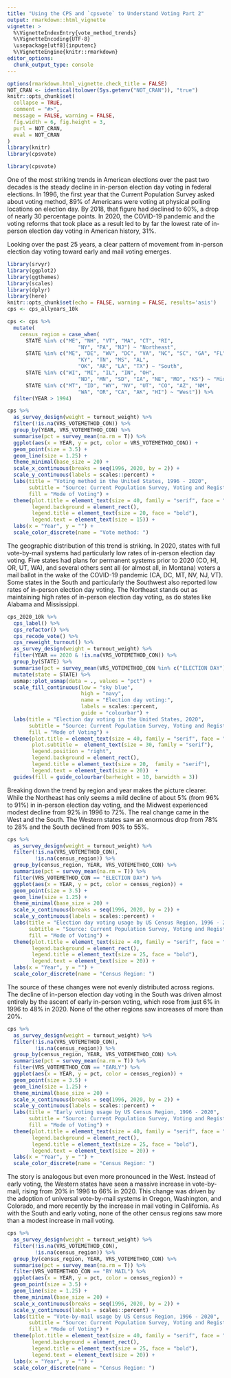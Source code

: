 ```yaml
---
title: "Using the CPS and `cpsvote` to Understand Voting Part 2"
output: rmarkdown::html_vignette
vignette: >
  %\VignetteIndexEntry{vote_method_trends}
  %\VignetteEncoding{UTF-8}
  \usepackage[utf8]{inputenc}
  %\VignetteEngine{knitr::rmarkdown}
editor_options: 
  chunk_output_type: console
---
```


```r
options(rmarkdown.html_vignette.check_title = FALSE)
NOT_CRAN <- identical(tolower(Sys.getenv("NOT_CRAN")), "true")
knitr::opts_chunk$set(
  collapse = TRUE,
  comment = "#>", 
  message = FALSE, warning = FALSE,
  fig.width = 6, fig.height = 3,
  purl = NOT_CRAN,
  eval = NOT_CRAN
)
library(knitr)
library(cpsvote)
```

```r
library(cpsvote)
```

One of the most striking trends in American elections over the past two decades is the steady decline in in-person election day voting in federal elections. In 1996, the first year that the Current Population Survey asked about voting method, 89% of Americans were voting at physical polling locations on election day. By 2018, that figure had declined to 60%, a drop of nearly 30 percentage points. In 2020, the COVID-19 pandemic and the voting reforms that took place as a result led to by far the lowest rate of in-person election day voting in American history, 31%.

Looking over the past 25 years, a clear pattern of movement from in-person election day voting toward early and mail voting emerges.

```r
library(srvyr)
library(ggplot2)
library(ggthemes)
library(scales)
library(dplyr)
library(here)
knitr::opts_chunk$set(echo = FALSE, warning = FALSE, results='asis')
cps <- cps_allyears_10k

cps <- cps %>% 
  mutate(
    census_region = case_when(
      STATE %in% c("ME", "NH", "VT", "MA", "CT", "RI", 
                       "NY", "PA", "NJ") ~ "Northeast",
      STATE %in% c("ME", "DE", "WV", "DC", "VA", "NC", "SC", "GA", "FL",
                       "KY", "TN", "MS", "AL", 
                       "OK", "AR", "LA", "TX") ~ "South",
      STATE %in% c("WI", "MI", "IL", "IN", "OH", 
                       "ND", "MN", "SD", "IA", "NE", "MO", "KS") ~ "Midwest",
      STATE %in% c("MT", "ID", "WY", "NV", "UT", "CO", "AZ", "NM", 
                       "WA", "OR", "CA", "AK", "HI") ~ "West")) %>%
  filter(YEAR > 1994)
```

```r
cps %>%
  as_survey_design(weight = turnout_weight) %>%
  filter(!is.na(VRS_VOTEMETHOD_CON)) %>%
  group_by(YEAR, VRS_VOTEMETHOD_CON) %>%
  summarise(pct = survey_mean(na.rm = T)) %>%
  ggplot(aes(x = YEAR, y = pct, color = VRS_VOTEMETHOD_CON)) +
  geom_point(size = 3.5) +
  geom_line(size = 1.25) +
  theme_minimal(base_size = 20) +
  scale_x_continuous(breaks = seq(1996, 2020, by = 2)) +
  scale_y_continuous(labels = scales::percent) +
  labs(title = "Voting method in the United States, 1996 - 2020", 
       subtitle = "Source: Current Population Survey, Voting and Registration Supplement",
       fill = "Mode of Voting") +
  theme(plot.title = element_text(size = 40, family = "serif", face = "bold.italic", colour = "red"),
        legend.background = element_rect(),
        legend.title = element_text(size = 20, face = "bold"),
        legend.text = element_text(size = 15)) +
  labs(x = "Year", y = "") +
  scale_color_discrete(name = "Vote method: ")

```

The geographic distribution of this trend is striking. In 2020, states with full vote-by-mail systems had particularly low rates of in-person election day voting. Five states had plans for permanent systems prior to 2020 (CO, HI, OR, UT, WA), and several others sent all (or almost all, in Montana) voters a mail ballot in the wake of the COVID-19 pandemic (CA, DC, MT, NV, NJ, VT). Some states in the South and particularly the Southwest also reported low rates of in-person election day voting. The Northeast stands out as maintaining high rates of in-person election day voting, as do states like Alabama and Mississippi.

```r
cps_2020_10k %>%
  cps_label() %>%
  cps_refactor() %>%
  cps_recode_vote() %>%
  cps_reweight_turnout() %>%
  as_survey_design(weight = turnout_weight) %>%
  filter(YEAR == 2020 & !is.na(VRS_VOTEMETHOD_CON)) %>%
  group_by(STATE) %>%
  summarise(pct = survey_mean(VRS_VOTEMETHOD_CON %in% c("ELECTION DAY"), na.rm = T)) %>%
  mutate(state = STATE) %>%
  usmap::plot_usmap(data = ., values = "pct") +
  scale_fill_continuous(low = "sky blue", 
                        high = "navy",
                        name = "Election day voting:", 
                        labels = scales::percent,
                        guide = "colourbar") +
  labs(title = "Election day voting in the United States, 2020", 
       subtitle = "Source: Current Population Survey, Voting and Registration Supplement",
       fill = "Mode of Voting") +
  theme(plot.title = element_text(size = 40, family = "serif", face = "bold.italic", colour = "red"),
        plot.subtitle =  element_text(size = 30, family = "serif"),
        legend.position = "right",
        legend.background = element_rect(),
        legend.title = element_text(size = 20,  family = "serif"),
        legend.text = element_text(size = 20))  +
  guides(fill = guide_colourbar(barheight = 10, barwidth = 3))
```

Breaking down the trend by region and year makes the picture clearer. While the Northeast has only seems a mild decline of about 5% (from 96% to 91%) in in-person election day voting, and the Midwest experienced modest decline from 92% in 1996 to 72%. The real change came in the West and the South. The Western states saw an enormous drop  from 78% to 28% and the South declined from 90% to 55%.

```r
cps %>%
  as_survey_design(weight = turnout_weight) %>%
  filter(!is.na(VRS_VOTEMETHOD_CON),
         !is.na(census_region)) %>%
  group_by(census_region, YEAR, VRS_VOTEMETHOD_CON) %>%
  summarise(pct = survey_mean(na.rm = T)) %>%
  filter(VRS_VOTEMETHOD_CON == "ELECTION DAY") %>%
  ggplot(aes(x = YEAR, y = pct, color = census_region)) +
  geom_point(size = 3.5) +
  geom_line(size = 1.25) +
  theme_minimal(base_size = 20) +
  scale_x_continuous(breaks = seq(1996, 2020, by = 2)) +
  scale_y_continuous(labels = scales::percent) +
  labs(title = "Election day voting usage by US Census Region, 1996 - 2020", 
       subtitle = "Source: Current Population Survey, Voting and Registration Supplement",
       fill = "Mode of Voting") +
  theme(plot.title = element_text(size = 40, family = "serif", face = "bold.italic", colour = "red"),
        legend.background = element_rect(),
        legend.title = element_text(size = 25, face = "bold"),
        legend.text = element_text(size = 20)) +
  labs(x = "Year", y = "") +
  scale_color_discrete(name = "Census Region: ")

```


The source of these changes were not evenly distributed across regions. The decline of in-person election day voting in the South was driven almost entirely by the ascent of early in-person voting, which rose from just 6% in 1996 to 48% in 2020. None of the other regions saw increases of more than 20%.

```r
cps %>%
  as_survey_design(weight = turnout_weight) %>%
  filter(!is.na(VRS_VOTEMETHOD_CON),
         !is.na(census_region)) %>%
  group_by(census_region, YEAR, VRS_VOTEMETHOD_CON) %>%
  summarise(pct = survey_mean(na.rm = T)) %>%
  filter(VRS_VOTEMETHOD_CON == "EARLY") %>%
  ggplot(aes(x = YEAR, y = pct, color = census_region)) +
  geom_point(size = 3.5) +
  geom_line(size = 1.25) +
  theme_minimal(base_size = 20) +
  scale_x_continuous(breaks = seq(1996, 2020, by = 2)) +
  scale_y_continuous(labels = scales::percent) +
  labs(title = "Early voting usage by US Census Region, 1996 - 2020", 
       subtitle = "Source: Current Population Survey, Voting and Registration Supplement",
       fill = "Mode of Voting") +
  theme(plot.title = element_text(size = 40, family = "serif", face = "bold.italic", colour = "red"),
        legend.background = element_rect(),
        legend.title = element_text(size = 25, face = "bold"),
        legend.text = element_text(size = 20)) +
  labs(x = "Year", y = "") +
  scale_color_discrete(name = "Census Region: ")
```

The story is analogous but even more pronounced in the West. Instead of early voting, the Western states have seen a massive increase in vote-by-mail, rising from 20% in 1996 to 66% in 2020. This change was driven by the adoption of universal vote-by-mail systems in Oregon, Washington, and Colorado, and more recently by the increase in mail voting in California. As with the South and early voting, none of the other census regions saw more than a modest increase in mail voting.

```r
cps %>%
  as_survey_design(weight = turnout_weight) %>%
  filter(!is.na(VRS_VOTEMETHOD_CON),
         !is.na(census_region)) %>%
  group_by(census_region, YEAR, VRS_VOTEMETHOD_CON) %>%
  summarise(pct = survey_mean(na.rm = T)) %>%
  filter(VRS_VOTEMETHOD_CON == "BY MAIL") %>%
  ggplot(aes(x = YEAR, y = pct, color = census_region)) +
  geom_point(size = 3.5) +
  geom_line(size = 1.25) +
  theme_minimal(base_size = 20) +
  scale_x_continuous(breaks = seq(1996, 2020, by = 2)) +
  scale_y_continuous(labels = scales::percent) +
  labs(title = "Vote-by-mail usage by US Census Region, 1996 - 2020", 
       subtitle = "Source: Current Population Survey, Voting and Registration Supplement",
       fill = "Mode of Voting") +
  theme(plot.title = element_text(size = 40, family = "serif", face = "bold.italic", colour = "red"),
        legend.background = element_rect(),
        legend.title = element_text(size = 25, face = "bold"),
        legend.text = element_text(size = 20)) +
  labs(x = "Year", y = "") +
  scale_color_discrete(name = "Census Region: ")
```
